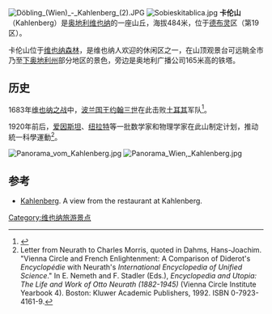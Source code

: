 [[Image:Döbling_(Wien)_-_Kahlenberg_(2).JPG|thumb]]
[[Image:Sobieskitablica.jpg|thumb]]
'''卡伦山'''（Kahlenberg）是[[奥地利|奥地利]][[维也纳|维也纳]]的一座山丘，海拔484米，位于[[德布灵|德布灵]]区（第19区）。

卡伦山位于[[维也纳森林|维也纳森林]]，是维也纳人欢迎的休闲区之一，在山顶观景台可远眺全市乃至[[下奥地利州|下奥地利州]]部分地区的景色，旁边是奥地利广播公司165米高的铁塔。

==历史==
1683年[[维也纳之战|维也纳之战]]中，[[波兰国王|波兰国王]][[扬三世_(波兰)|约翰三世]]在此击败[[土耳其|土耳其]]军队<ref>{{Cite web |url=http://www.mainlesson.com/display.php?author=morris&book=german&story=vienna |title=Battle of Vienna |access-date=2016-05-19 |archive-date=2018-10-05 |archive-url=https://web.archive.org/web/20181005034945/http://www.mainlesson.com/display.php?author=morris&book=german&story=vienna |dead-url=no }}</ref>。

1920年前后，[[爱因斯坦|爱因斯坦]]、[[纽拉特|纽拉特]]等一批数学家和物理学家在此山制定计划，推动統一科學運動<ref>Letter from Neurath to Charles Morris, quoted in Dahms, Hans-Joachim. "Vienna Circle and French Enlightenment: A Comparison of Diderot's ''Encyclopédie'' with Neurath's ''International Encyclopedia of Unified Science''." In E. Nemeth and F. Stadler (Eds.), ''Encyclopedia and Utopia: The Life and Work of Otto Neurath (1882-1945)'' (Vienna Circle Institute Yearbook 4). Boston: Kluwer Academic Publishers, 1992. ISBN 0-7923-4161-9.</ref>。

[[Image:Panorama_vom_Kahlenberg.jpg|thumb]]
[[File:Panorama_Wien,_Kahlenberg.jpg|thumb]]

==参考==
{{Reflist}}
*[https://web.archive.org/web/20110707143507/http://anilcherukupalli.com/visual/index.php?showimage=351 Kahlenberg]. A view from the restaurant at Kahlenberg.
{{coord|48|17|N|16|20|E|region:AT_type:mountain|display=title}}

[[Category:维也纳旅游景点|Category:维也纳旅游景点]]